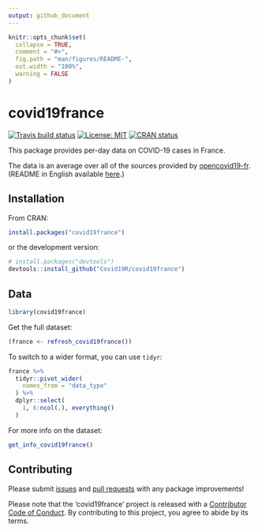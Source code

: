 ```yaml
---
output: github_document
---
```


```r
knitr::opts_chunk$set(
  collapse = TRUE,
  comment = "#>",
  fig.path = "man/figures/README-",
  out.width = "100%",
  warning = FALSE
)
```

# covid19france

<!-- badges: start -->
[![Travis build status](https://travis-ci.org/Covid19R/covid19france.svg?branch=master)](https://travis-ci.org/Covid19R/covid19france)
[![License: MIT](https://img.shields.io/badge/License-MIT-blue.svg)](https://opensource.org/licenses/MIT)
[![CRAN status](https://www.r-pkg.org/badges/version/covid19france)](https://CRAN.R-project.org/package=covid19france)
<!-- badges: end -->

This package provides per-day data on COVID-19 cases in France.

The data is an average over all of the sources provided by [opencovid19-fr](https://github.com/opencovid19-fr/data). (README in English available [here](https://github.com/opencovid19-fr/data/blob/master/README.en.md).)

## Installation

From CRAN:

``` r
install.packages("covid19france")
```

or the development version:

``` r
# install.packages("devtools")
devtools::install_github("Covid19R/covid19france")
```
## Data

```r
library(covid19france)
```

Get the full dataset:

```r
(france <- refresh_covid19france())
```

To switch to a wider format, you can use `tidyr`:

```r
france %>% 
  tidyr::pivot_wider(
    names_from = "data_type"
  ) %>% 
  dplyr::select(
    1, 6:ncol(.), everything()
  )
```

For more info on the dataset:

```r
get_info_covid19france()
```

## Contributing

Please submit [issues](https://github.com/Covid19R/covid19france/issues) and [pull requests](https://github.com/Covid19R/covid19france/pulls) with any package improvements!

Please note that the 'covid19france' project is released with a
[Contributor Code of Conduct](https://github.com/Covid19R/covid19france/blob/master/CODE_OF_CONDUCT.md).
By contributing to this project, you agree to abide by its terms.
